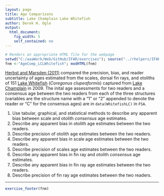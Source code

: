 ```yaml
---
layout: page
title: Age Comparisons
subtitle: Lake Champlain Lake Whitefish
author: Derek H. Ogle
output: 
  html_document: 
    fig_width: 5
    self_contained: no
---
```

```r
# Renders an appropriate HTML file for the webpage
setwd("C:/aaaWork/Web/GitHub/IFAR/exercises"); source("../rhelpers/IFARhelpers.R")
fnm <-"AgeComp_LCLWhitefish"; modHTML(fnm)
```

[Herbst and Marsden (2011)](http://www.uvm.edu/rsenr/emarsden/documents/Herbst%20and%20Marsden%20whitefish%20age%20structure%20comparison.pdf) compared the precision, bias, and reader uncertainty of ages estimated from the scales, dorsal fin rays, and otoliths of 151 [Lake Whitefish](https://en.wikipedia.org/wiki/Lake_whitefish) (*Coregonus clupeaformis*) captured from [Lake Champlain](https://en.wikipedia.org/wiki/Lake_Champlain) in 2009.  The inital age assessments for two readers and a consensus age between the two readers from each of the three structures (variables are the structure name with a "1" or "2" appended to denote the reader or "C" for the consensus ages) are in `data(WhitefishLC)` in `FSA`.

1. Use tabular, graphical, and statistical methods to describe any apparent bias between scale and otolith *consensus* age estimates.
1. Describe any apparent bias in otolith age estimates between the two readers.
1. Describe precision of otolith age estimates between the two readers.
1. Describe any apparent bias in scale age estimates between the two readers.
1. Describe precision of scales age estimates between the two readers.
1. Describe any apparent bias in fin ray and otolith *consensus* age estimates.
1. Describe any apparent bias in fin ray age estimates between the two readers.
1. Describe precision of fin ray age estimates between the two readers.

---
```r
exercise_footer(fnm)
```
